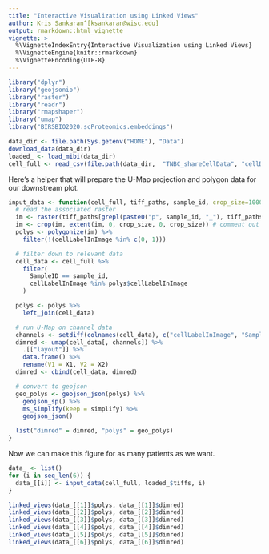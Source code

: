 ```yaml
---
title: "Interactive Visualization using Linked Views"
author: Kris Sankaran^[ksankaran@wisc.edu]
output: rmarkdown::html_vignette
vignette: >
  %\VignetteIndexEntry{Interactive Visualization using Linked Views}
  %\VignetteEngine{knitr::rmarkdown}
  %\VignetteEncoding{UTF-8}
---
```


```r
library("dplyr")
library("geojsonio")
library("raster")
library("readr")
library("rmapshaper")
library("umap")
library("BIRSBIO2020.scProteomics.embeddings")
```

```r
data_dir <- file.path(Sys.getenv("HOME"), "Data")
download_data(data_dir)
loaded_ <- load_mibi(data_dir)
cell_full <- read_csv(file.path(data_dir,  "TNBC_shareCellData", "cellData.csv"))
```

Here's a helper that will prepare the U-Map projection and polygon data for our
downstream plot.

```r
input_data <- function(cell_full, tiff_paths, sample_id, crop_size=1000, simplify=0.4) {
  # read the associated raster
  im <- raster(tiff_paths[grepl(paste0("p", sample_id, "_"), tiff_paths)])
  im <- crop(im, extent(im, 0, crop_size, 0, crop_size)) # comment out to work on full data
  polys <- polygonize(im) %>%
    filter(!(cellLabelInImage %in% c(0, 1)))

  # filter down to relevant data
  cell_data <- cell_full %>%
    filter(
      SampleID == sample_id,
      cellLabelInImage %in% polys$cellLabelInImage
    )

  polys <- polys %>%
    left_join(cell_data)

  # run U-Map on channel data
  channels <- setdiff(colnames(cell_data), c("cellLabelInImage", "SampleID", "cellSize", "Background", "tumorYN", "cell_cluster", "tumorCluster", "Group", "immuneCluster", "immuneGroup"))
  dimred <- umap(cell_data[, channels]) %>%
    .[["layout"]] %>%
    data.frame() %>%
    rename(V1 = X1, V2 = X2)
  dimred <- cbind(cell_data, dimred)

  # convert to geojson
  geo_polys <- geojson_json(polys) %>%
    geojson_sp() %>%
    ms_simplify(keep = simplify) %>%
    geojson_json()

  list("dimred" = dimred, "polys" = geo_polys)
}
```

Now we can make this figure for as many patients as we want.


```r
data_ <- list()
for (i in seq_len(6)) {
  data_[[i]] <- input_data(cell_full, loaded_$tiffs, i)
}

linked_views(data_[[1]]$polys, data_[[1]]$dimred)
linked_views(data_[[2]]$polys, data_[[2]]$dimred)
linked_views(data_[[3]]$polys, data_[[3]]$dimred)
linked_views(data_[[4]]$polys, data_[[4]]$dimred)
linked_views(data_[[5]]$polys, data_[[5]]$dimred)
linked_views(data_[[6]]$polys, data_[[6]]$dimred)
```
